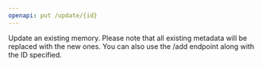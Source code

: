```yaml
---
openapi: put /update/{id}
---
```


Update an existing memory.
Please note that all existing metadata will be replaced with the new ones.
You can also use the \/add endpoint along with the ID specified.